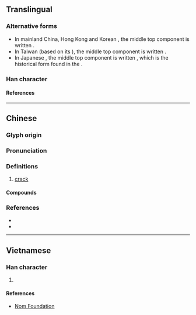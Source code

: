 {{character info}}
==Translingual==

===Alternative forms===
* In mainland China, Hong Kong and Korean {{w|hanja}}, the middle top component is written {{l|mul|同}}.
* In Taiwan (based on its {{w|zh:國字標準字體|standardized form of characters}}), the middle top component is written {{l|mul|⿵[[冂]][[〒]]}}.
* In Japanese {{w|kanji}}, the middle top component is written {{l|mul|⿵[[冂]]⿱[[一]][[コ]]}}, which is the historical form found in the {{w|Kangxi dictionary}}.

===Han character===
{{Han char|rn=96|rad=玉|as=14|asm=15|sn=19|snm=20|four=77103|canj=HBMGI|ids=⿳⿴𦥑同冖玉(GHK),⿳⿴𦥑⿵冂〒冖玉(T),⿳⿴𦥑⿵冂⿱一コ冖玉(J)}}

====References====
{{Han ref|kx=0744.110|dkj=21305|dj=1152.230|hdz=21144.080|uh=74BA}}

----

==Chinese==
{{zh-forms|alt=𤪭}}

===Glyph origin===
{{Han etym}}

===Pronunciation===
{{zh-pron
|m=wèn
|c=man6,man4
|c_note=man6 - colloquial; man4 - variant
|mc=y
|oc=y
|cat=n
}}

===Definitions===
{{zh-hanzi}}

# [[crack]] {{gl|especially in [[ceramics]], [[glass]], etc.}}

====Compounds====
{{zh-der|裂璺|打破沙鍋璺到底}}

===References===
* {{R:twedu|B02680}}
* {{R:yue:Hanzi}}

----

==Vietnamese==

===Han character===
{{vi-readings|rs=玉14|reading=vấn}}

# {{rfdef|vi|sort=玉15}}

====References====
* [http://nomfoundation.org/common/nom_details.php?codepoint=74BA Nom Foundation]